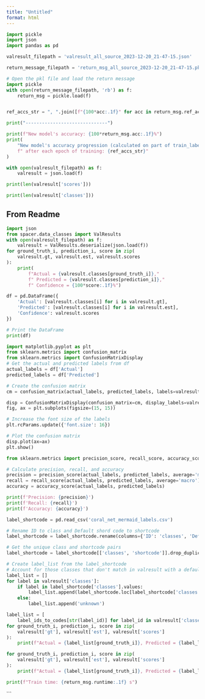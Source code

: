 ```yaml
---
title: "Untitled"
format: html
---
```


```python
import pickle
import json
import pandas as pd
```

```python
valresult_filepath = 'valresult_all_source_2023-12-20_21-47-15.json'

return_message_filepath = 'return_msg_all_source_2023-12-20_21-47-15.pkl'
```
```python
# Open the pkl file and load the return message
import pickle
with open(return_message_filepath, 'rb') as f:
    return_msg = pickle.load(f)
```

```python

```

```python

ref_accs_str = ", ".join([f"{100*acc:.1f}" for acc in return_msg.ref_accs])

print("------------------------------")

print(f"New model's accuracy: {100*return_msg.acc:.1f}%")
print(
    "New model's accuracy progression (calculated on part of train_labels)"
    f" after each epoch of training: {ref_accs_str}"
)
```

```python

with open(valresult_filepath) as f:
    valresult = json.load(f)

```

```python
print(len(valresult['scores']))
```

```python
print(len(valresult['classes']))
```


## From Readme

```python
import json
from spacer.data_classes import ValResults
with open(valresult_filepath) as f:
    valresult = ValResults.deserialize(json.load(f))
for ground_truth_i, prediction_i, score in zip(
    valresult.gt, valresult.est, valresult.scores
):
    print(
        f"Actual = {valresult.classes[ground_truth_i]},"
        f" Predicted = {valresult.classes[prediction_i]},"
        f" Confidence = {100*score:.1f}%")
```

```python
df = pd.DataFrame({
    'Actual': [valresult.classes[i] for i in valresult.gt],
    'Predicted': [valresult.classes[i] for i in valresult.est],
    'Confidence': valresult.scores
})

# Print the DataFrame
print(df)
```

```python
import matplotlib.pyplot as plt
from sklearn.metrics import confusion_matrix
from sklearn.metrics import ConfusionMatrixDisplay
# Get the actual and predicted labels from df
actual_labels = df['Actual']
predicted_labels = df['Predicted']

# Create the confusion matrix
cm = confusion_matrix(actual_labels, predicted_labels, labels=valresult.classes)

disp = ConfusionMatrixDisplay(confusion_matrix=cm, display_labels=valresult.classes)
fig, ax = plt.subplots(figsize=(15, 15))

# Increase the font size of the labels
plt.rcParams.update({'font.size': 16})

# Plot the confusion matrix
disp.plot(ax=ax)
plt.show()
```

```python
from sklearn.metrics import precision_score, recall_score, accuracy_score

# Calculate precision, recall, and accuracy
precision = precision_score(actual_labels, predicted_labels, average='macro')
recall = recall_score(actual_labels, predicted_labels, average='macro')
accuracy = accuracy_score(actual_labels, predicted_labels)

print(f'Precision: {precision}')
print(f'Recall: {recall}')
print(f'Accuracy: {accuracy}')
```
```python
label_shortcode = pd.read_csv('coral_net_mermaid_labels.csv')

# Rename ID to class and Default shord code to shortcode
label_shortcode = label_shortcode.rename(columns={'ID': 'classes', 'Default short code': 'shortcode'})
```


```python


# Get the unique class and shortcode pairs
label_shortcode = label_shortcode[['classes', 'shortcode']].drop_duplicates()

```

```python
# Create label_list from the label_shortcode
# Account for those classes that don't match in valresult with a default shortcode
label_list = []
for label in valresult['classes']:
    if label in label_shortcode['classes'].values:
        label_list.append(label_shortcode.loc[label_shortcode['classes'] == label, 'shortcode'].iloc[0])
    else:
        label_list.append('unknown')

```

```python

label_list = [
    label_ids_to_codes[str(label_id)] for label_id in valresult['classes']]
for ground_truth_i, prediction_i, score in zip(
    valresult['gt'], valresult['est'], valresult['scores']
):
    print(f"Actual = {label_list[ground_truth_i]}, Predicted = {label_list[prediction_i]}, Confidence = {100*score:.1f}%")

```


```python
for ground_truth_i, prediction_i, score in zip(
    valresult['gt'], valresult['est'], valresult['scores']
):
    print(f"Actual = {label_list[ground_truth_i]}, Predicted = {label_list[prediction_i]}, Confidence = {100*score:.1f}%")

print(f"Train time: {return_msg.runtime:.1f} s")

```
```